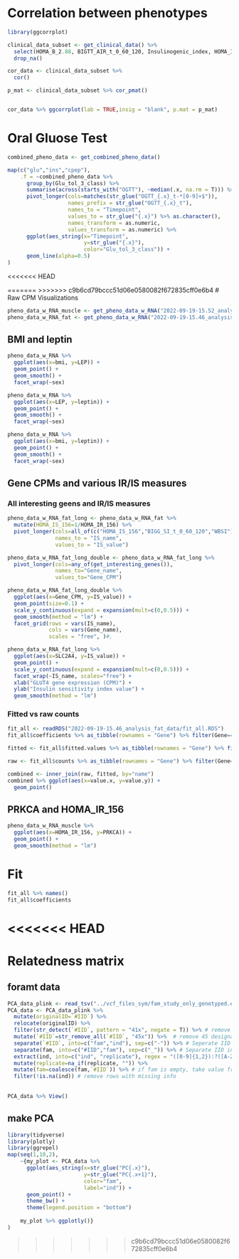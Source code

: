 # Correlation between phenotypes
```r
library(ggcorrplot)

clinical_data_subset <- get_clinical_data() %>% 
  select(HOMA_B_2.88, BIGTT_AIR_t_0_60_120, Insulinogenic_index, HOMA_IR_156, BIGG_SI_t_0_60_120, Homa_is,  BMI,AGE) %>% 
  drop_na()

cor_data <- clinical_data_subset %>% 
  cor()

p_mat <- clinical_data_subset %>% cor_pmat()


cor_data %>% ggcorrplot(lab = TRUE,insig = "blank", p.mat = p_mat)
```


# Oral Gluose Test
```r
combined_pheno_data <- get_combined_pheno_data()

map(c("glu","ins","cpep"),
    .f = ~combined_pheno_data %>% 
      group_by(Glu_tol_3_class) %>% 
      summarise(across(starts_with("OGTT"), ~median(.x, na.rm = T))) %>% 
      pivot_longer(cols=matches(str_glue("OGTT_{.x}_t-*[0-9]+$")), 
                   names_prefix = str_glue("OGTT_{.x}_t"),
                   names_to = "Timepoint",
                   values_to = str_glue("{.x}") %>% as.character(),
                   names_transform = as.numeric,
                   values_transform = as.numeric) %>% 
      ggplot(aes_string(x="Timepoint", 
                        y=str_glue("{.x}"),
                        color="Glu_tol_3_class")) +
      geom_line(alpha=0.5)
)
```

<<<<<<< HEAD

=======
>>>>>>> c9b6cd79bccc51d06e0580082f672835cff0e6b4
# Raw CPM Visualizations
```r
pheno_data_w_RNA_muscle <- get_pheno_data_w_RNA("2022-09-19-15.52_analysis_muscle_data/")
pheno_data_w_RNA_fat <- get_pheno_data_w_RNA("2022-09-19-15.46_analysis_fat_data/")
```

## BMI and leptin
```r
pheno_data_w_RNA %>% 
  ggplot(aes(x=bmi, y=LEP)) +
  geom_point() +
  geom_smooth() +
  facet_wrap(~sex)

pheno_data_w_RNA %>% 
  ggplot(aes(x=LEP, y=leptin)) +
  geom_point() +
  geom_smooth() +
  facet_wrap(~sex)

pheno_data_w_RNA %>% 
  ggplot(aes(x=bmi, y=leptin)) +
  geom_point() +
  geom_smooth() + 
  facet_wrap(~sex)
```

## Gene CPMs and various IR/IS measures
### All interesting geens and IR/IS measures
```r
pheno_data_w_RNA_fat_long <- pheno_data_w_RNA_fat %>% 
  mutate(HOMA_IS_156=1/HOMA_IR_156) %>%  
  pivot_longer(cols=all_of(c("HOMA_IS_156","BIGG_SI_t_0_60_120","WBSI")), 
               names_to = "IS_name", 
               values_to = "IS_value")

pheno_data_w_RNA_fat_long_double <- pheno_data_w_RNA_fat_long %>% 
  pivot_longer(cols=any_of(get_interesting_genes()),
               names_to="Gene_name",
               values_to="Gene_CPM")

pheno_data_w_RNA_fat_long_double %>% 
  ggplot(aes(x=Gene_CPM, y=IS_value)) +
  geom_point(size=0.1) +
  scale_y_continuous(expand = expansion(mult=c(0,0.5))) +
  geom_smooth(method = "lm") +
  facet_grid(rows = vars(IS_name),
             cols = vars(Gene_name),
             scales = "free", )#,
```

```r
pheno_data_w_RNA_fat_long %>% 
  ggplot(aes(x=SLC2A4, y=IS_value)) +
  geom_point() +
  scale_y_continuous(expand = expansion(mult=c(0,0.5))) +
  facet_wrap(~IS_name, scales="free") +
  xlab("GLUT4 gene expression (CPM)") +
  ylab("Insulin sensitivity index value") +
  geom_smooth(method = "lm")
```

### Fitted vs raw counts
```r
fit_all <- readRDS("2022-09-19-15.46_analysis_fat_data/fit_all.RDS")
fit_all$coefficients %>% as_tibble(rownames = "Gene") %>% filter(Gene=="SLC2A4")

fitted <- fit_all$fitted.values %>% as_tibble(rownames = "Gene") %>% filter(Gene=="SLC2A4") %>% pivot_longer(cols=2:last_col())

raw <- fit_all$counts %>% as_tibble(rownames = "Gene") %>% filter(Gene=="SLC2A4") %>% pivot_longer(cols=2:last_col())

combined <- inner_join(raw, fitted, by="name")
combined %>% ggplot(aes(x=value.x, y=value.y)) +
  geom_point()
```

## PRKCA and HOMA_IR_156
```r
pheno_data_w_RNA_muscle %>% 
  ggplot(aes(x=HOMA_IR_156, y=PRKCA)) +
  geom_point() +
  geom_smooth(method = "lm")
```


# Fit
```r
fit_all %>% names()
fit_all$coefficients

```

<<<<<<< HEAD
=======
# Relatedness matrix
## foramt data
```r
PCA_data_plink <- read_tsv("../vcf_files_sym/fam_study_only_genotyped.eigenvec") 
PCA_data <- PCA_data_plink %>% 
  mutate(originalID=`#IID`) %>%  
  relocate(originalID) %>% 
  filter(str_detect(`#IID`, pattern = "41x", negate = T)) %>% # remove non 45 samples 
  mutate(`#IID`=str_remove_all(`#IID`, "45x")) %>%  # remove 45 designation
  separate(`#IID`, into=c("fam","ind"), sep=c("-")) %>% # Seperate IID into fam and individuals
  separate(fam, into=c("#IID","fam"), sep=c("_")) %>% # Separate IID into IID and family
  extract(ind, into=c("ind", "replicate"), regex = "([0-9]{1,2}):?([A-Z])?") %>%  # add into replicates
  mutate(replicate=na_if(replicate, "")) %>% 
  mutate(fam=coalesce(fam,`#IID`)) %>% # if fam is empty, take value fro IID
  filter(!is.na(ind)) # remove rows with missing info
  
  
PCA_data %>% View()
```

## make PCA
```r
library(tidyverse)
library(plotly)
library(ggrepel)
map(seq(1,10,2), 
    ~{my_plot <- PCA_data %>% 
      ggplot(aes_string(x=str_glue("PC{.x}"), 
                        y=str_glue("PC{.x+1}"), 
                        color="fam",
                        label="ind")) +
      geom_point() + 
      theme_bw() +
      theme(legend.position = "bottom")
    
    my_plot %>% ggplotly()}
)

```

>>>>>>> c9b6cd79bccc51d06e0580082f672835cff0e6b4


